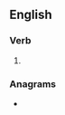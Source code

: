 ==English==

===Verb===
{{head|en|verb form}}

# {{en-third-person singular of|rename}}

===Anagrams===
* {{anagrams|en|enarmes|meaners|mens rea|remeans}}